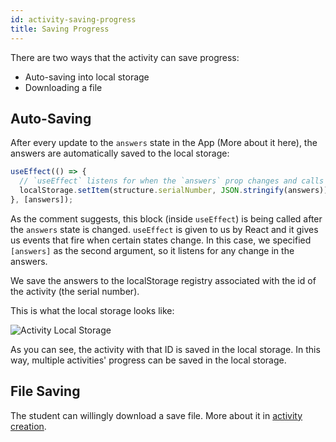 ```yaml
---
id: activity-saving-progress
title: Saving Progress
---
```


There are two ways that the activity can save progress:

* Auto-saving into local storage
* Downloading a file

## Auto-Saving

After every update to the `answers` state in the App (More about it here), the answers are automatically saved
to the local storage:

```jsx title="App.jsx"
useEffect(() => {
  // `useEffect` listens for when the `answers` prop changes and calls this line
  localStorage.setItem(structure.serialNumber, JSON.stringify(answers));
}, [answers]);
```

As the comment suggests, this block (inside `useEffect`) is being called after the `answers` state is changed.
`useEffect` is given to us by React and it gives us events that fire when certain states change.
In this case, we specified `[answers]` as the second argument, so it listens for any change in the answers.

We save the answers to the localStorage registry associated with the id of the activity (the serial number).

This is what the local storage looks like:

![Activity Local Storage](assets/activity-local-storage.png)

As you can see, the activity with that ID is saved in the local storage.
In this way, multiple activities' progress can be saved in the local storage.

## File Saving

The student can willingly download a save file. More about it in [activity creation](creator-activity-creation).
